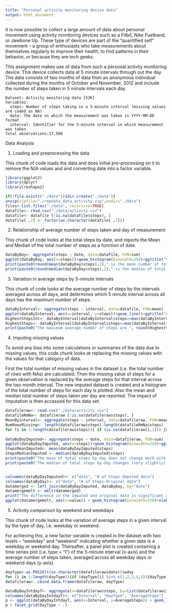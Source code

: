 ```yaml
---
title: "Personal activity monitoring device data"
output: html_document
---
```

It is now possible to collect a large amount of data about personal movement using activity monitoring devices such as a Fitbit, Nike Fuelband, or Jawbone Up. These type of devices are part of the "quantified self" movement -- a group of enthusiasts who take measurements about themselves regularly to improve their health, to find patterns in their behavior, or because they are tech geeks. 

This assignment makes use of data from such a personal activity monitoring device. This device collects data at 5 minute intervals through out the day. The data consists of two months of data from an anonymous individual collected during the months of October and November, 2012 and include the number of steps taken in 5 minute intervals each day.

    Dataset: Activity monitoring data [52K]
    Variables:
      steps: Number of steps taking in a 5-minute interval (missing values are coded as NA)
      date: The date on which the measurement was taken in YYYY-MM-DD format
      interval: Identifier for the 5-minute interval in which measurement was taken
    Total observations:17,568
    
Data Analysis

1. Loading and preprocessing the data

This chunk of code loads the data and does initial pre-processing on it to remove the N/A values and and converting date into a factor variable.

```r
library(ggplot2)
library(dplyr)
library(reshape2)

if(!file.exists("./data")){dir.create("./data")}
unzip(zipfile="./repdata_data_activity.zip",exdir="./data")
files<-list.files("./data", recursive=TRUE)
datafile<- read.csv("./data/activity.csv")
datafile<- datafile [!is.na(datafile$steps), ]
datafile[ ,2] <- factor(as.character(datafile[ ,2]))
```
2. Relationship of average number of steps taken and day of measurement

This chunk of code looks at the total steps by date, and reports the Mean and Median of the total number of steps as a function of date.

```r
dataByDay<- aggregate(steps ~ date, data=datafile, FUN=sum)
ggplot(dataByDay, aes(x=steps))+geom_histogram(binwidth=250)+ggtitle("Variation in Total Steps by Day")+ xlab("Number of steps")
print(paste0(round(mean(dataByDay$steps),2)," is the mean number of total daily steps across all days of measurements."))
print(paste0(round(median(dataByDay$steps),2)," is the median of total daily steps across all days of measurements."))
```

3. Variation in average steps by 5-minute intervals

This chunk of code looks at the average number of steps by the intervals averaged across all days, and determines which 5 minute interval across all days has the maximum number of steps. 

```r
dataByInterval<- aggregate(steps ~ interval, data=datafile, FUN=mean)
ggplot(dataByInterval, aes(x=interval, y=steps))+geom_line()+ggtitle("Average steps across all days by interval ")+xlab("Interval identifier")
HighestStepsInt<- dataByInterval[dataByInterval$steps==max(dataByInterval$steps), ]$interval
HighestSteps<- dataByInterval[dataByInterval$steps==max(dataByInterval$steps), ]$steps
print(paste0("The maximum average number of steps are ", round(HighestSteps,2), " and these are typically taken at the interval identifier ", HighestStepsInt ," in this 2 month period." ))
```

4. Imputing missing values

To avoid any bias into some calculations or summaries of the data due to missing values, this code chunk looks at replacing the missing values with the values for that category of data.

First the total number of missing values in the dataset (i.e. the total number of rows with NAs) are calculated.
Then the missing value of steps for a given observation is replaced by the average steps for that interval across the two month interval. 
The new imputed dataset is created and a histogram of the total number of steps for each day is plotted. Also the mean and median total number of steps taken per day are reported. The impact of imputation is then accessed for this data set.

```r
datafileraw<- read.csv("./data/activity.csv")
datafileRmNa<- datafileraw [!is.na(datafileraw$steps), ]
MeanByinterval<- aggregate(steps ~ interval, data=datafileraw, FUN=mean)
NumRowsMissing<- length(datafileraw$steps)-length(datafileRmNa$steps)
for (i in 1:length(datafileraw$steps)){ if (is.na(datafileraw[i,1])) {datafileraw[i,1]<- MeanByinterval[which(MeanByinterval$interval==datafileraw[i, 3]), 2]} }
                                          
dataByDayImputed<- aggregate(steps ~ date, data=datafileraw, FUN=sum)
ggplot(dataByDayImputed, aes(x=steps))+geom_histogram(binwidth=250)+ggtitle("Variation in Total Steps by Day (Imputed data)")+ xlab("Number of steps")
StepsMeanImputed<- mean(dataByDayImputed$steps)
StepsMedianImputed <- median(dataByDayImputed$steps)
print(paste0("The mean of total steps by day does not change much with imputation of the data. This value before imputation was ", round(mean(dataByDay$steps),2) ," and after imputation is also ", round(mean(dataByDayImputed$steps),2) ))
print(paste0("The median of total steps by day changes (very slightly) with imputation. This value before imputation was ",round(median(dataByDay$steps),2) ," and after imputation is ",round(median(dataByDayImputed$steps),2) ))


colnames(dataByDayImputed)<- c("date", "# of Steps-Imputed data")
colnames(dataByDay)<- c("date", "# of Steps-Original data")
datamerged <- left_join(dataByDayImputed, dataByDay, by="date")
datamergemelt <- melt(datamerged)
print("The difference in the imputed and original data is significant as seen in the graph below:")
ggplot(datamergemelt, aes(x=value)) + geom_histogram(binwidth=250)+xlab("")+ facet_grid(. ~ variable)
```                                                                                                                          

5. Activity comparison by weekend and weekdays

This chunk of code looks at the variation of average steps in a given interval by the type of day, i.e. weekday or weekend. 
    
For achieving this, a new factor variable is created in the dataset with two levels -- "weekday" and "weekend" indicating whether a given date is a weekday or weekend day. Thereafter, a panel plot is created containing a time series plot (i.e. type = "l") of the 5-minute interval (x-axis) and the average number of steps taken, averaged across all weekday days or weekend days (y-axis). 

```r
dayType<-as.POSIXlt(as.character(datafileraw$date))$wday
for (i in 1:length(dayType)){if (dayType[i] %in% c(1,2,3,4,5)){dayType[i]<-"Weekday"} else {dayType[i]<- "Weekend"}}
datafileraw<- cbind.data.frame(datafileraw, dayType)     

dataByDayIntdayT<- aggregate(x=datafileraw$steps, by=list(datafileraw$interval, datafileraw$dayType), FUN="mean")
colnames(dataByDayIntdayT)<- c("Interval", "DayType", "AverageSteps")
p <- ggplot(dataByDayIntdayT, aes(x=Interval, y=AverageSteps)) + geom_line()
p + facet_grid(DayType ~ .)
```


 